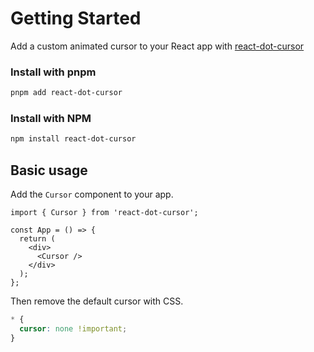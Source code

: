 # <a name="getting-started"></a>Getting Started

Add a custom animated cursor to your React app with <a href="https://github.com/GuiEpi/react-dot-cursor" target="_blank" rel="noopener noreferrer">react-dot-cursor</a>

### <a name="install-pnpm"></a>Install with pnpm

```sh
pnpm add react-dot-cursor
```

### <a name="install-npm"></a>Install with NPM

```sh
npm install react-dot-cursor
```

## <a name="basic-usage"></a>Basic usage

Add the `Cursor` component to your app.

```tsx
import { Cursor } from 'react-dot-cursor';

const App = () => {
  return (
    <div>
      <Cursor />
    </div>
  );
};
```

Then remove the default cursor with CSS.

```css
* {
  cursor: none !important;
}
```
